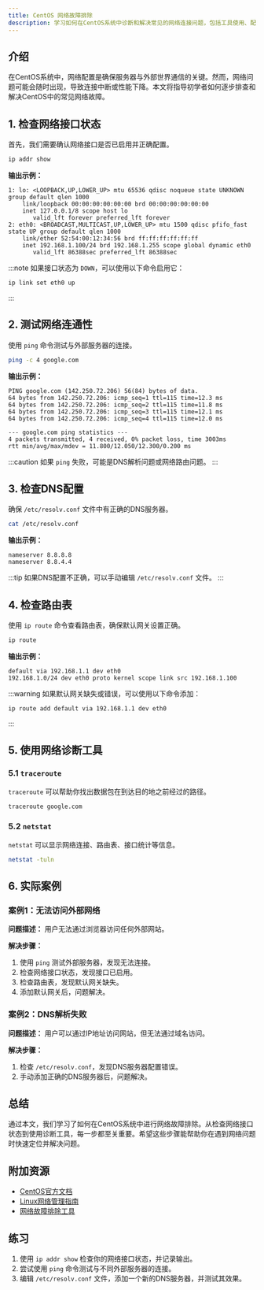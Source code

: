 ```yaml
---
title: CentOS 网络故障排除
description: 学习如何在CentOS系统中诊断和解决常见的网络连接问题，包括工具使用、配置检查和实际案例。
---
```


## 介绍

在CentOS系统中，网络配置是确保服务器与外部世界通信的关键。然而，网络问题可能会随时出现，导致连接中断或性能下降。本文将指导初学者如何逐步排查和解决CentOS中的常见网络故障。

## 1. 检查网络接口状态

首先，我们需要确认网络接口是否已启用并正确配置。

```bash
ip addr show
```

**输出示例：**
```
1: lo: <LOOPBACK,UP,LOWER_UP> mtu 65536 qdisc noqueue state UNKNOWN group default qlen 1000
    link/loopback 00:00:00:00:00:00 brd 00:00:00:00:00:00
    inet 127.0.0.1/8 scope host lo
       valid_lft forever preferred_lft forever
2: eth0: <BROADCAST,MULTICAST,UP,LOWER_UP> mtu 1500 qdisc pfifo_fast state UP group default qlen 1000
    link/ether 52:54:00:12:34:56 brd ff:ff:ff:ff:ff:ff
    inet 192.168.1.100/24 brd 192.168.1.255 scope global dynamic eth0
       valid_lft 86388sec preferred_lft 86388sec
```

:::note
如果接口状态为 `DOWN`，可以使用以下命令启用它：
```bash
ip link set eth0 up
```
:::

## 2. 测试网络连通性

使用 `ping` 命令测试与外部服务器的连接。

```bash
ping -c 4 google.com
```

**输出示例：**
```
PING google.com (142.250.72.206) 56(84) bytes of data.
64 bytes from 142.250.72.206: icmp_seq=1 ttl=115 time=12.3 ms
64 bytes from 142.250.72.206: icmp_seq=2 ttl=115 time=11.8 ms
64 bytes from 142.250.72.206: icmp_seq=3 ttl=115 time=12.1 ms
64 bytes from 142.250.72.206: icmp_seq=4 ttl=115 time=12.0 ms

--- google.com ping statistics ---
4 packets transmitted, 4 received, 0% packet loss, time 3003ms
rtt min/avg/max/mdev = 11.800/12.050/12.300/0.200 ms
```

:::caution
如果 `ping` 失败，可能是DNS解析问题或网络路由问题。
:::

## 3. 检查DNS配置

确保 `/etc/resolv.conf` 文件中有正确的DNS服务器。

```bash
cat /etc/resolv.conf
```

**输出示例：**
```
nameserver 8.8.8.8
nameserver 8.8.4.4
```

:::tip
如果DNS配置不正确，可以手动编辑 `/etc/resolv.conf` 文件。
:::

## 4. 检查路由表

使用 `ip route` 命令查看路由表，确保默认网关设置正确。

```bash
ip route
```

**输出示例：**
```
default via 192.168.1.1 dev eth0 
192.168.1.0/24 dev eth0 proto kernel scope link src 192.168.1.100
```

:::warning
如果默认网关缺失或错误，可以使用以下命令添加：
```bash
ip route add default via 192.168.1.1 dev eth0
```
:::

## 5. 使用网络诊断工具

### 5.1 `traceroute`

`traceroute` 可以帮助你找出数据包在到达目的地之前经过的路径。

```bash
traceroute google.com
```

### 5.2 `netstat`

`netstat` 可以显示网络连接、路由表、接口统计等信息。

```bash
netstat -tuln
```

## 6. 实际案例

### 案例1：无法访问外部网络

**问题描述：** 用户无法通过浏览器访问任何外部网站。

**解决步骤：**
1. 使用 `ping` 测试外部服务器，发现无法连接。
2. 检查网络接口状态，发现接口已启用。
3. 检查路由表，发现默认网关缺失。
4. 添加默认网关后，问题解决。

### 案例2：DNS解析失败

**问题描述：** 用户可以通过IP地址访问网站，但无法通过域名访问。

**解决步骤：**
1. 检查 `/etc/resolv.conf`，发现DNS服务器配置错误。
2. 手动添加正确的DNS服务器后，问题解决。

## 总结

通过本文，我们学习了如何在CentOS系统中进行网络故障排除。从检查网络接口状态到使用诊断工具，每一步都至关重要。希望这些步骤能帮助你在遇到网络问题时快速定位并解决问题。

## 附加资源

- [CentOS官方文档](https://www.centos.org/docs/)
- [Linux网络管理指南](https://www.tldp.org/LDP/nag2/index.html)
- [网络故障排除工具](https://www.tecmint.com/linux-network-configuration-and-troubleshooting-commands/)

## 练习

1. 使用 `ip addr show` 检查你的网络接口状态，并记录输出。
2. 尝试使用 `ping` 命令测试与不同外部服务器的连接。
3. 编辑 `/etc/resolv.conf` 文件，添加一个新的DNS服务器，并测试其效果。
